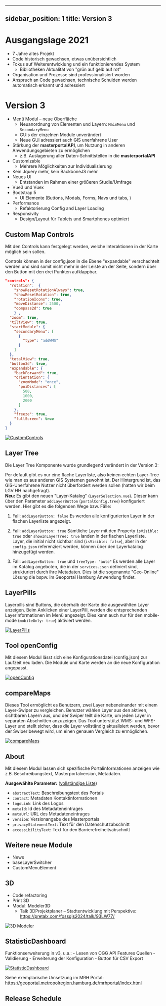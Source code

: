 
---
sidebar_position: 1
title: Version 3
---

# Ausgangslage 2021

- 7 Jahre altes Projekt
- Code historisch gewachsen, etwas unübersichtlich
- Fokus auf Weiterentwicklung und ein funktionierendes System
  - Bibliotheken Aktualität von "grün auf gelb auf rot"
- Organisation und Prozesse sind professionalisiert worden
- Anspruch an Code gewachsen, technische Schulden werden automatisch erkannt und adressiert
  
# Version 3

- Menü Modul – neue Oberfläche
  - Neuanordnung von Elementen und Layern: `MainMenu` und `SecondaryMenu`
  - GUIs der einzelnen Module unverändert
  - Neue GUI adressiert auch GIS unerfahrene User
- Stärkung der **masterportalAPI**, um Nutzung in anderen Anwendungsgebieten zu ermöglichen
  - z.B. Auslagerung aller Daten-Schnittstellen in die **masterportalAPI**
- Customizable
    - Mehrere Möglichkeiten zur Individualisierung
- Kein Jquery mehr, kein BackboneJS mehr
- Neues UI
    - Entstanden im Rahmen einer größeren Studie/Umfrage
- Vue3 und Vuex
- Bootstrap 5
    - UI Elemente (Buttons, Modals, Forms, Navs und tabs, )
- Performance
    - Refaktorierung Config and Layer Loading
- Responsivity
    - Design/Layout für Tablets und Smartphones optimiert

## Custom Map Controls

Mit den Controls kann festgelegt werden, welche Interaktionen in der Karte möglich sein sollen.

Controls können in der config.json in die Ebene "expandable" verschachtelt werden und sind somit nicht mehr in der Leiste an der Seite, sondern über den Button mit den drei Punkten aufklappbar.

```json
"controls": {
  "rotation":  {
    "showResetRotationAlways": true,
    "showResetRotation": true,
    "rotationIcons": true,
    "moveDistance": 2500,
    "compass2d": true
    } ,
  "zoom": true,
  "tiltView": true,
  "startModule": {
    "secondaryMenu": [
      {
        "type": "addWMS"
      }
    ]
  },
  "totalView": true,
  "button3d": true,
  "expandable": {
    "backForward": true,
    "orientation": {
      "zoomMode": "once",
      "poiDistances": [
        500,
        1000,
        2000
      ]
    },
    "freeze": true,
    "fullScreen": true
  }
}
```

[![CustomControls](img/customControls.png)](img/customControls.png)

## Layer Tree

Die Layer Tree Komponente wurde grundlegend verändert in der Version 3:

Per default gibt es nur eine flache Layerliste, also keinen echten Layer-Tree wie man es aus anderen GIS Systemen gewohnt ist. Der Hintergrund ist, das GIS-Unerfahrene Nutzer nicht überfordert werden sollen (hatten wir beim LGV HH nachgefragt).  
**Neu:** Es gibt den neuen "Layer-Katalog" (`LayerSelection.vue`). Dieser kann über den Parameter `addLayerButton` (`portalConfig.tree`) konfiguriert werden. Hier gibt es die folgenden Wege bzw. Fälle:

1. Fall: `addLayerButton: false`
Es werden alle konfigurierten Layer in der flachen Layerliste angezeigt.

2. Fall: `addLayerButton: true`
Sämtliche Layer mit den Property `isVisible: true` oder `showInLayerTree: true` landen in der flachen Layerliste.  
Layer, die initial nicht sichtbar sind (`isVisible: false`), aber in der `config.json` referenziert werden, können über den Layerkatalog hinzugefügt werden.

3. Fall: `addLayerButton: true` und `treeType: "auto"`
Es werden alle Layer im Katalog angeboten, die in der `services.json` definiert sind, strukturiert durch ihre Metadaten. Dies ist die sogenannte "Geo-Online" Lösung die bspw. im Geoportal Hamburg Anwendung findet.

## LayerPills

Layerpills sind Buttons, die oberhalb der Karte die ausgewählten Layer anzeigen. Beim Anklicken einer LayerPill, werden die entsprechenden Layerinformationen im Menü angezeigt. Dies kann auch nur für den mobile-mode (`mobileOnly: true`) aktiviert werden.

[![LayerPills](img/layerpills.png)](img/layerpills.png)

## Tool openConfig

Mit diesem Modul lässt sich eine Konfigurationsdatei (config.json) zur Laufzeit neu laden. Die Module und Karte werden an die neue Konfiguration angepasst.

[![openConfig](img/openConfig.png)](img/openConfig.png)

## compareMaps

Dieses Tool ermöglicht es Benutzern, zwei Layer nebeneinander mit einem Layer-Swiper zu vergleichen. Benutzer wählen Layer aus den aktiven, sichtbaren Layern aus, und der Swiper teilt die Karte, um jeden Layer in separaten Abschnitten anzuzeigen. Das Tool unterstützt WMS- und WFS-Layer und stellt sicher, dass die Layer vollständig aktualisiert werden, bevor der Swiper bewegt wird, um einen genauen Vergleich zu ermöglichen.

[![compareMaps](img/compareMaps.png)](img/compareMaps.png)

## About

Mit diesem Modul lassen sich spezifische Portalinformationen anzeigen wie z.B. Beschreibungstext, Masterportalversion, Metadaten.

**Ausgewählte Parameter:** ([vollständige Liste](https://www.masterportal.org/mkdocs/doc/v3.2.0/User/Portal-Config/config.json/#portalconfigmenusectionsmodulesabout))

- `abstractText`: Beschreibungstext des Portals
- `contact`: Metadaten Kontaktinformationen
- `logoLink`: Link des Logos
- `metaId`: Id des Metadateneintrages
- `metaUrl`: URL des Metadateneintrages
- `version`: Versionangabe des Masterportals
- `privacyStatementText`: Text für den Datenschutzabschnitt
- `accessibilityText`: Text für den Barrierefreiheitsabschnitt

## Weitere neue Module

- News
- baseLayerSwitcher
- CustomMenuElement

## 3D

- Code refactoring
- Print 3D
- Modul: Modeler3D
    - Talk 3DProjektplaner – Stadtentwicklung mit Perspektive: https://pretalx.com/fossgis2024/talk/93LW77/

[![3D Modeler](img/3dmodeler.png)](img/3dmodeler.png)

## StatisticDashboard

Funktionserweiterung in v3, u.a.:
    - Lesen von OGG API Features Quellen
    - Validierung
    - Erweiterung der Konfiguration
    - Button für CSV Export


[![StatisticDashboard](img/statisticDashboard.png)](img/statisticDashboard.png)

Siehe exemplarische Umsetzung im MRH Portal: https://geoportal.metropolregion.hamburg.de/mrhportal/index.html

## Release Schedule

<TimeSchedule />
